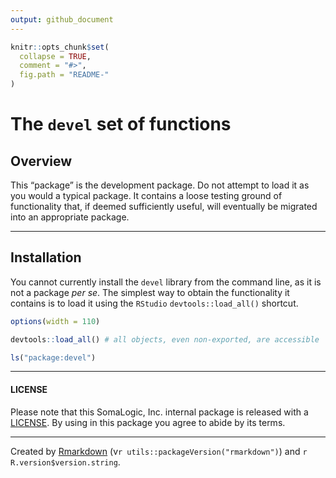 ```yaml
---
output: github_document
---
```



<!-- README.md is generated from README.Rmd. Please edit that file -->


```r
knitr::opts_chunk$set(
  collapse = TRUE,
  comment = "#>",
  fig.path = "README-"
)
```


# The `devel` set of functions


## Overview

This "package" is the development package. Do not attempt to load it as you
would a typical package. It contains a loose testing ground of functionality
that, if deemed sufficiently useful, will eventually be migrated into an
appropriate package.


----------------

## Installation

You cannot currently install the `devel` library from the command line, as 
it is not a package *per se*. The simplest way to obtain the functionality
it contains is to load it using the `RStudio` `devtools::load_all()` shortcut.

```r
options(width = 110)

devtools::load_all() # all objects, even non-exported, are accessible

ls("package:devel")
```


----------

#### LICENSE

Please note that this SomaLogic, Inc. internal package is released with 
a [LICENSE](LICENSE). By using in this package you agree to abide by its terms.


----------


Created by [Rmarkdown](https://github.com/rstudio/rmarkdown)
(v`r utils::packageVersion("rmarkdown")`) and `r R.version$version.string`. 
